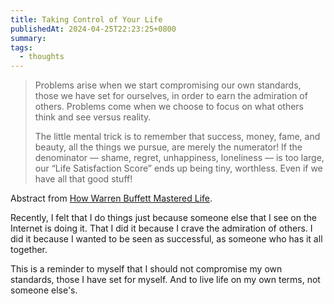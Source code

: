 ```yaml
---
title: Taking Control of Your Life
publishedAt: 2024-04-25T22:23:25+0800
summary: 
tags:
  - thoughts
---
```


> Problems arise when we start compromising our own standards, those we have set for ourselves, in order to earn the admiration of others. Problems come when we choose to focus on what others think and see versus reality.
>
> The little mental trick is to remember that success, money, fame, and beauty, all the things we pursue, are merely the numerator! If the denominator — shame, regret, unhappiness, loneliness — is too large, our “Life Satisfaction Score” ends up being tiny, worthless. Even if we have all that good stuff!

Abstract from [How Warren Buffett Mastered Life](https://fs.blog/the-inner-scorecard/).

Recently, I felt that I do things just because someone else that I see on the Internet is doing it. That I did it because I crave the admiration of others. I did it because I wanted to be seen as successful, as someone who has it all together. 

This is a reminder to myself that I should not compromise my own standards, those I have set for myself. And to live life on my own terms, not someone else's. 